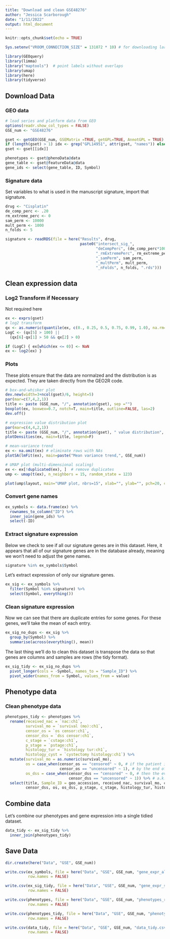 ```yaml
---
title: "Download and clean GSE48276"
author: "Jessica Scarborough"
date: "1/11/2022"
output: html_document
---
```


```r
knitr::opts_chunk$set(echo = TRUE)

Sys.setenv("VROOM_CONNECTION_SIZE" = 131072 * 10) # for downloading larger files

```


```r
library(GEOquery)
library(limma)
library("maptools")  # point labels without overlaps
library(umap)
library(here)
library(tidyverse)


```

## Download Data

### GEO data 

```r
# load series and platform data from GEO
options(readr.show_col_types = FALSE)
GSE_num <- "GSE48276"

gset <- getGEO(GSE_num, GSEMatrix =TRUE, getGPL=TRUE, AnnotGPL = TRUE)
if (length(gset) > 1) idx <- grep("GPL14951", attr(gset, "names")) else idx <- 1
gset <- gset[[idx]]

phenotypes <- gset@phenoData@data
gene_table <- gset@featureData@data
gene_ids <- select(gene_table, ID, Symbol)


```


### Signature data 

Set variables to what is used in the manuscript signature, import that signature. 


```r


drug <- "Cisplatin"
de_comp_perc <- .20
rm_extreme_perc <- 0
sam_perm <- 10000
mult_perm <- 1000
n_folds <- 5

signature <- readRDS(file = here("Results", drug,
                                 paste0("intersect_sig_",
                                        "deCompPerc", (de_comp_perc*100),
                                        "_rmExtremePerc", rm_extreme_perc*100,
                                        "_samPerm", sam_perm,
                                        "_multPerm", mult_perm,
                                        "_nFolds", n_folds, ".rds")))

```

## Clean expression data 

### Log2 Transform if Necessary

Not required here


```r

ex <- exprs(gset)
# log2 transform
qx <- as.numeric(quantile(ex, c(0., 0.25, 0.5, 0.75, 0.99, 1.0), na.rm=T))
LogC <- (qx[5] > 100) ||
  (qx[6]-qx[1] > 50 && qx[2] > 0)

if (LogC) { ex[which(ex <= 0)] <- NaN
ex <- log2(ex) }


```



### Plots

These plots ensure that the data are normalzed and the distribution is as expected. They are taken directly from the GEO2R code. 

```r

# box-and-whisker plot
dev.new(width=3+ncol(gset)/6, height=5)
par(mar=c(7,4,2,1))
title <- paste (GSE_num, "/", annotation(gset), sep ="")
boxplot(ex, boxwex=0.7, notch=T, main=title, outline=FALSE, las=2)
dev.off()

# expression value distribution plot
par(mar=c(4,4,2,1))
title <- paste (GSE_num, "/", annotation(gset), " value distribution", sep ="")
plotDensities(ex, main=title, legend=F)

# mean-variance trend
ex <- na.omit(ex) # eliminate rows with NAs
plotSA(lmFit(ex), main=paste("Mean variance trend,", GSE_num))

# UMAP plot (multi-dimensional scaling)
ex <- ex[!duplicated(ex), ]  # remove duplicates
ump <- umap(t(ex), n_neighbors = 15, random_state = 123)

plot(ump$layout, main="UMAP plot, nbrs=15", xlab="", ylab="", pch=20, cex=1.5); pointLabel(ump$layout, labels = rownames(ump$layout), method="SANN", cex=0.6)

```

### Convert gene names

```r

ex_symbols <- data.frame(ex) %>%
  rownames_to_column("ID") %>%
  inner_join(gene_ids) %>%
  select(-ID)

```

### Extract signature expression

Below we check to see if all our signature genes are in this dataset. Here, it appears that all of our signature genes are in the database already, meaning we won't need to adjust the gene names. 

```r

signature %in% ex_symbols$Symbol

```

Let's extract expression of only our signature genes. 

```r

ex_sig <- ex_symbols %>%
  filter(Symbol %in% signature) %>%
  select(Symbol, everything())

```


### Clean signature expression

Now we can see that there are duplicate entries for some genes. For these genes, we'll take the mean of each entry. 


```r

ex_sig_no_dups <- ex_sig %>%
  group_by(Symbol) %>%
  summarise(across(everything(), mean))

```

The last thing we'll do to clean this dataset is transpose the data so that genes are columns and samples are rows (the tidy format). 


```r

ex_sig_tidy <- ex_sig_no_dups %>%
  pivot_longer(cols = -Symbol, names_to = "Sample_ID") %>%
  pivot_wider(names_from = Symbol, values_from = value)

```


## Phenotype data

### Clean phenotype data

```r

phenotypes_tidy <- phenotypes %>%
  rename(received_nac = `nac:ch1`,
         survival_mo = `survival (mo):ch1`, 
         censor_os = `os censor:ch1`,
         censor_dss = `dss censor:ch1`,
         c_stage = `cstage:ch1`,
         p_stage = `pstage:ch1`,
         histology_tur = `histology tur:ch1`,
         histology_cyst = `cystectomy histology:ch1`) %>%
  mutate(survival_mo = as.numeric(survival_mo),
         os = case_when(censor_os == "censored" ~ 0, # if the patient is censored
                        censor_os == "uncensored" ~ 1), # by the end of the trial 
         os_dss = case_when(censor_dss == "censored" ~ 0, # then the event didn't happen
                            censor_dss == "uncensored" ~ 1)) %>% # a.k.a. they survived
  select(title, Sample_ID = geo_accession, received_nac, survival_mo, censor_os, 
         censor_dss, os, os_dss, p_stage, c_stage, histology_tur, histology_cyst)

```


## Combine data

Let's combine our phenotypes and gene expression into a single tidied dataset.

```r

data_tidy <- ex_sig_tidy %>%
  inner_join(phenotypes_tidy)

```


## Save Data

```r

dir.create(here("Data", "GSE", GSE_num))

write.csv(ex_symbols, file = here("Data", "GSE", GSE_num, "gene_expr_all_raw.csv"),
          row.names = FALSE)

write.csv(ex_sig_tidy, file = here("Data", "GSE", GSE_num, "gene_expr_sig_tidy.csv"),
          row.names = FALSE)

write.csv(phenotypes, file = here("Data", "GSE", GSE_num, "phenotypes_raw.csv"),
          row.names = FALSE)

write.csv(phenotypes_tidy, file = here("Data", "GSE", GSE_num, "phenotypes_tidy.csv"),
          row.names = FALSE)

write.csv(data_tidy, file = here("Data", "GSE", GSE_num, "data_tidy.csv"),
          row.names = FALSE)

```